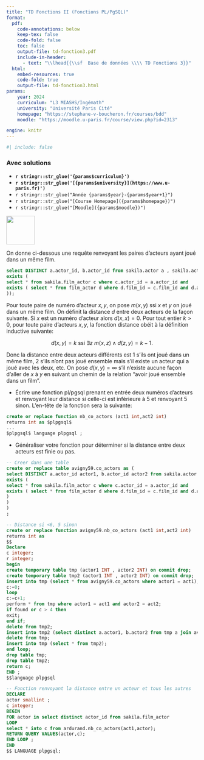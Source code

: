 ```yaml
---
title: "TD Fonctions II (Fonctions PL/PgSQL)"
format:
  pdf:
    code-annotations: below
    keep-tex: false
    code-fold: false
    toc: false
    output-file: td-fonction3.pdf
    include-in-header:
      - text: "\\lhead{{\\sf  Base de données \\\\ TD Fonctions 3}}"
  html:
    embed-resources: true
    code-fold: true
    output-file: td-fonction3.html
params:
    year: 2024 
    curriculum: "L3 MIASHS/Ingémath"
    university: "Université Paris Cité"
    homepage: "https://stephane-v-boucheron.fr/courses/bdd"
    moodle: "https://moodle.u-paris.fr/course/view.php?id=2313"

engine: knitr 
---
```


```r
#| include: false
```

::: {.content-visible when-profile='solution'} 

::: {.callout-warning}

### Avec solutions

::: 

:::

::: {layout="[80,20]"}

::: {#first-column}


- **`r stringr::str_glue('{params$curriculum}')`**
- **`r stringr::str_glue('[{params$university}](https://www.u-paris.fr)')`**
- `r stringr::str_glue("Année {params$year}-{params$year+1}")`
- `r stringr::str_glue("[Course Homepage]({params$homepage})")`  
- `r stringr::str_glue("[Moodle]({params$moodle})")`

::: 

::: {#second-column}
![](../images/UniversiteParis_monogramme_couleur_RVB.png){align="right" style="size:50px;" width=75}
:::

:::


On donne ci-dessous une requête renvoyant les paires d'acteurs ayant joué dans un même film.

```.sql
select DISTINCT a.actor_id, b.actor_id from sakila.actor a , sakila.actor b where
exists (
select * from sakila.film_actor c where c.actor_id = a.actor_id and
exists ( select * from film_actor d where d.film_id = c.film_id and d.actor_id = b.actor_id
));
```

Pour toute paire de numéro d'acteur $x,y$, on pose $m(x,y)$ ssi $x$ et $y$ on joué dans un même film.
On définit la distance $d$ entre deux acteurs de la façon suivante. Si $x$ est un numéro d'acteur alors $d(x,x)=0$. Pour tout entier $k>0$, pour toute paire d'acteurs $x,y$, la fonction distance obéit à la définition inductive suivante:

$$d(x,y)=k \mbox{ ssi } \exists z \ m(x,z) \wedge d(z,y)=k-1. $$

Donc la distance entre deux acteurs différents est $1$ s'ils ont joué dans un même film, $2$ s'ils n'ont pas joué ensemble mais s'il  existe un acteur qui a joué avec les deux, etc. On pose $d(x,y)=\infty$ s'il n'existe aucune façon d'aller de $x$ à $y$ en suivant un chemin de la relation "avoir joué ensemble dans un film".


- Écrire une fonction pl/pgsql prenant en entrée deux numéros d'acteurs et renvoyant leur distance si celle-ci est inférieure  à $5$ et renvoyant $5$ sinon. L'en-tête de la fonction sera la suivante:

```.sql
create or replace function nb_co_actors (act1 int,act2 int)
returns int as $plpgsql$
...
$plpgsql$ language plpgsql ;
```

- Généraliser votre fonction pour déterminer si la distance entre deux acteurs est finie ou pas.

::: {.content-visible when-profile="solution"}

```.sql
-- Creer dans une table
create or replace table avigny59.co_actors as (
select DISTINCT a.actor_id actor1, b.actor_id actor2 from sakila.actor a , sakila.actor b where
exists (
select * from sakila.film_actor c where c.actor_id = a.actor_id and
exists ( select * from film_actor d where d.film_id = c.film_id and d.actor_id = b.actor_id
)
)
)
;

-- Distance si <6, 5 sinon
create or replace function avigny59.nb_co_actors (act1 int,act2 int)
returns int as
$$
Declare
c integer;
r integer;
begin
create temporary table tmp (actor1 INT , actor2 INT) on commit drop;
create temporary table tmp2 (actor1 INT , actor2 INT) on commit drop;
insert into tmp (select * from avigny59.co_actors where actor1 = act1);
c:=0;
loop
c:=c+1;
perform * from tmp where actor1 = act1 and actor2 = act2;
if found or c > 4 then
exit;
end if;
delete from tmp2;
insert into tmp2 (select distinct a.actor1, b.actor2 from tmp a join avigny59.co_actors b on a.actor2 = b.actor1 );
delete from tmp;
insert into tmp (select * from tmp2);
end loop;
drop table tmp;
drop table tmp2;
return c;
END ;
$$language plpgsql

-- Fonction renvoyant la distance entre un acteur et tous les autres
DECLARE
actor smallint ;
c integer;
BEGIN
FOR actor in select distinct actor_id from sakila.film_actor
LOOP
select * into c from ardurand.nb_co_actors(act1,actor);
RETURN QUERY VALUES(actor,c);
END LOOP ;
END
$$ LANGUAGE plpgsql;
```

:::


